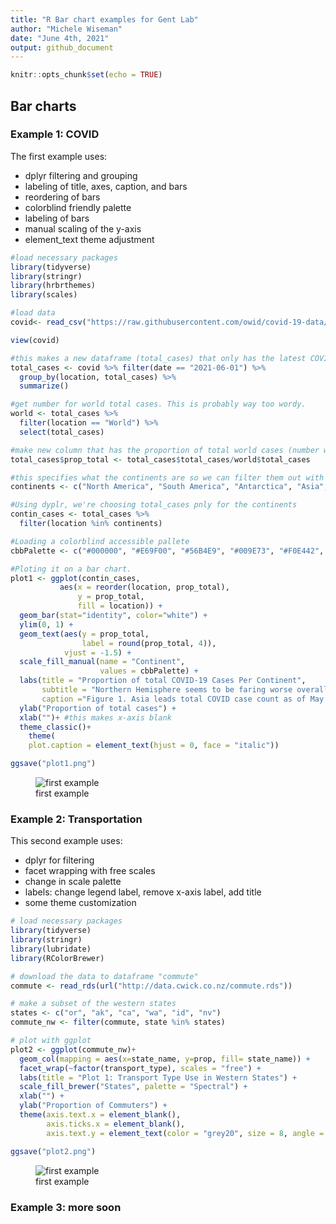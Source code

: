 ```yaml
---
title: "R Bar chart examples for Gent Lab"
author: "Michele Wiseman"
date: "June 4th, 2021"
output: github_document
---
```


```r
knitr::opts_chunk$set(echo = TRUE)
```

## Bar charts

### Example 1: COVID

The first example uses: 

* dplyr filtering and grouping
* labeling of title, axes, caption, and bars
* reordering of bars
* colorblind friendly palette
* labeling of bars
* manual scaling of the y-axis
* element_text theme adjustment

```r
#load necessary packages
library(tidyverse)
library(stringr)
library(hrbrthemes)
library(scales)

#load data
covid<- read_csv("https://raw.githubusercontent.com/owid/covid-19-data/master/public/data/owid-covid-data.csv", na = ".")  

view(covid)

#this makes a new dataframe (total_cases) that only has the latest COVID cases count and location data
total_cases <- covid %>% filter(date == "2021-06-01") %>% 
  group_by(location, total_cases) %>% 
  summarize()

#get number for world total cases. This is probably way too wordy. 
world <- total_cases %>%
  filter(location == "World") %>%
  select(total_cases)

#make new column that has the proportion of total world cases (number was total on that day)
total_cases$prop_total <- total_cases$total_cases/world$total_cases

#this specifies what the continents are so we can filter them out with dplyr
continents <- c("North America", "South America", "Antarctica", "Asia", "Europe", "Africa", "Australia")

#Using dyplr, we're choosing total_cases pnly for the continents
contin_cases <- total_cases %>%
  filter(location %in% continents)

#Loading a colorblind accessible pallete
cbbPalette <- c("#000000", "#E69F00", "#56B4E9", "#009E73", "#F0E442", "#0072B2", "#D55E00", "#CC79A7")

#Ploting it on a bar chart. 
plot1 <- ggplot(contin_cases, 
           aes(x = reorder(location, prop_total),
               y = prop_total,
               fill = location)) +
  geom_bar(stat="identity", color="white") +
  ylim(0, 1) +
  geom_text(aes(y = prop_total,
                label = round(prop_total, 4)),
            vjust = -1.5) +
  scale_fill_manual(name = "Continent", 
                    values = cbbPalette) +
  labs(title = "Proportion of total COVID-19 Cases Per Continent", 
       subtitle = "Northern Hemisphere seems to be faring worse overall", 
       caption ="Figure 1. Asia leads total COVID case count as of May 23rd, 2021. No data exists in this dataset for Antarctica.") +
  ylab("Proportion of total cases") +
  xlab("")+ #this makes x-axis blank
  theme_classic()+
    theme(
    plot.caption = element_text(hjust = 0, face = "italic"))

ggsave("plot1.png")
```
![first example](plot1.png)


### Example 2: Transportation

This second example uses:

* dplyr for filtering
* facet wrapping with free scales
* change in scale palette
* labels: change legend label, remove x-axis label, add title
* some theme customization


```r
# load necessary packages
library(tidyverse)
library(stringr)
library(lubridate)
library(RColorBrewer)

# download the data to dataframe "commute"
commute <- read_rds(url("http://data.cwick.co.nz/commute.rds"))

# make a subset of the western states
states <- c("or", "ak", "ca", "wa", "id", "nv")
commute_nw <- filter(commute, state %in% states)

# plot with ggplot
plot2 <- ggplot(commute_nw)+
  geom_col(mapping = aes(x=state_name, y=prop, fill= state_name)) +
  facet_wrap(~factor(transport_type), scales = "free") +
  labs(title = "Plot 1: Transport Type Use in Western States") +
  scale_fill_brewer("States", palette = "Spectral") +
  xlab("") +
  ylab("Proportion of Commuters") +
  theme(axis.text.x = element_blank(),
        axis.ticks.x = element_blank(),
        axis.text.y = element_text(color = "grey20", size = 8, angle = 0, hjust = 1, vjust = 0, face = "plain"))

ggsave("plot2.png")
```
![first example](plot2.png)

### Example 3: more soon